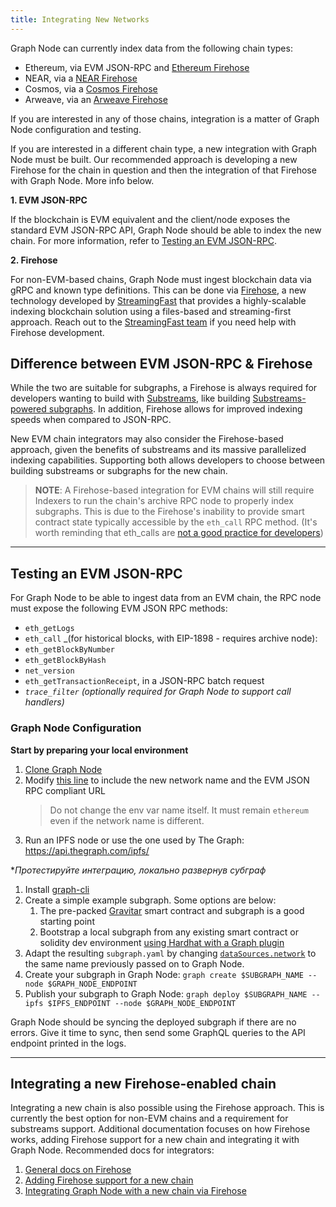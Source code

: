 ```yaml
---
title: Integrating New Networks
---
```


Graph Node can currently index data from the following chain types:

-   Ethereum, via EVM JSON-RPC and [Ethereum Firehose](https://github.com/streamingfast/firehose-ethereum)
-   NEAR, via a [NEAR Firehose](https://github.com/streamingfast/near-firehose-indexer)
-   Cosmos, via a [Cosmos Firehose](https://github.com/graphprotocol/firehose-cosmos)
-   Arweave, via an [Arweave Firehose](https://github.com/graphprotocol/firehose-arweave)

If you are interested in any of those chains, integration is a matter of Graph Node configuration and testing.

If you are interested in a different chain type, a new integration with Graph Node must be built. Our recommended approach is developing a new Firehose for the chain in question and then the integration of that Firehose with Graph Node. More info below.

**1. EVM JSON-RPC**

If the blockchain is EVM equivalent and the client/node exposes the standard EVM JSON-RPC API, Graph Node should be able to index the new chain. For more information, refer to [Testing an EVM JSON-RPC](new-chain-integration#testing-an-evm-json-rpc).

**2. Firehose**

For non-EVM-based chains, Graph Node must ingest blockchain data via gRPC and known type definitions. This can be done via [Firehose](firehose/), a new technology developed by [StreamingFast](https://www.streamingfast.io/) that provides a highly-scalable indexing blockchain solution using a files-based and streaming-first approach. Reach out to the [StreamingFast team](mailto:integrations@streamingfast.io/) if you need help with Firehose development.

## Difference between EVM JSON-RPC & Firehose

While the two are suitable for subgraphs, a Firehose is always required for developers wanting to build with [Substreams](substreams/), like building [Substreams-powered subgraphs](cookbook/substreams-powered-subgraphs/). In addition, Firehose allows for improved indexing speeds when compared to JSON-RPC.

New EVM chain integrators may also consider the Firehose-based approach, given the benefits of substreams and its massive parallelized indexing capabilities. Supporting both allows developers to choose between building substreams or subgraphs for the new chain.

> **NOTE**: A Firehose-based integration for EVM chains will still require Indexers to run the chain's archive RPC node to properly index subgraphs. This is due to the Firehose's inability to provide smart contract state typically accessible by the `eth_call` RPC method. (It's worth reminding that eth_calls are [not a good practice for developers](https://thegraph.com/blog/improve-subgraph-performance-reduce-eth-calls/))

* * *

## Testing an EVM JSON-RPC

For Graph Node to be able to ingest data from an EVM chain, the RPC node must expose the following EVM JSON RPC methods:

-   `eth_getLogs`
-   `eth_call` \_(for historical blocks, with EIP-1898 - requires archive node):
-   `eth_getBlockByNumber`
-   `eth_getBlockByHash`
-   `net_version`
-   `eth_getTransactionReceipt`, in a JSON-RPC batch request
-   _`trace_filter`_ _(optionally required for Graph Node to support call handlers)_

### Graph Node Configuration

**Start by preparing your local environment**

1.  [Clone Graph Node](https://github.com/graphprotocol/graph-node)
2.  Modify [this line](https://github.com/graphprotocol/graph-node/blob/master/docker/docker-compose.yml#L22) to include the new network name and the EVM JSON RPC compliant URL
    > Do not change the env var name itself. It must remain `ethereum` even if the network name is different.
3.  Run an IPFS node or use the one used by The Graph: https://api.thegraph.com/ipfs/

\*_Протестируйте интеграцию, локально развернув субграф_

1.  Install [graph-cli](https://github.com/graphprotocol/graph-cli)
2.  Create a simple example subgraph. Some options are below:
    1.  The pre-packed [Gravitar](https://github.com/graphprotocol/example-subgraph/tree/f89bdd4628efa4badae7367d4919b3f648083323) smart contract and subgraph is a good starting point
    2.  Bootstrap a local subgraph from any existing smart contract or solidity dev environment [using Hardhat with a Graph plugin](https://github.com/graphprotocol/hardhat-graph)
3.  Adapt the resulting `subgraph.yaml` by changing [`dataSources.network`](http://dataSources.network) to the same name previously passed on to Graph Node.
4.  Create your subgraph in Graph Node: `graph create $SUBGRAPH_NAME --node $GRAPH_NODE_ENDPOINT`
5.  Publish your subgraph to Graph Node: `graph deploy $SUBGRAPH_NAME --ipfs $IPFS_ENDPOINT --node $GRAPH_NODE_ENDPOINT`

Graph Node should be syncing the deployed subgraph if there are no errors. Give it time to sync, then send some GraphQL queries to the API endpoint printed in the logs.

* * *

## Integrating a new Firehose-enabled chain

Integrating a new chain is also possible using the Firehose approach. This is currently the best option for non-EVM chains and a requirement for substreams support. Additional documentation focuses on how Firehose works, adding Firehose support for a new chain and integrating it with Graph Node. Recommended docs for integrators:

1.  [General docs on Firehose](firehose/)
2.  [Adding Firehose support for a new chain](https://firehose.streamingfast.io/integrate-new-chains/integration-overview)
3.  [Integrating Graph Node with a new chain via Firehose](https://github.com/graphprotocol/graph-node/blob/master/docs/implementation/add-chain.md)
